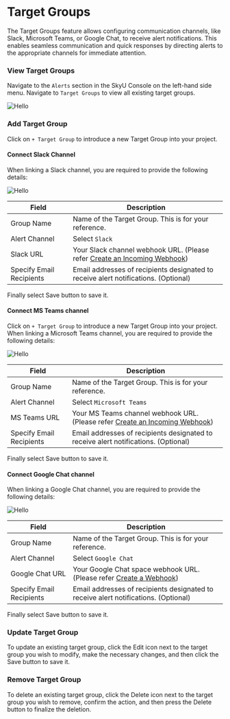 
# Target Groups

The Target Groups feature allows configuring communication channels, like Slack, Microsoft Teams, or Google Chat, to receive alert notifications. This enables seamless communication and quick responses by directing alerts to the appropriate channels for immediate attention.

### View Target Groups

Navigate to the `Alerts` section in the SkyU Console on the left-hand side menu. Navigate to `Target Groups` to view all existing target groups.

<Image
  src="/assets/images/alerts/list-target-groups.png"
  alt="Hello"
  width={600}
  height={300}
/>
### Add Target Group

Click on `+ Target Group` to introduce a new Target Group into your project.

<Steps>

#### Connect Slack Channel

When linking a Slack channel, you are required to provide the following details:

<Image
  src="/assets/images/alerts/connect-slack.png"
  alt="Hello"
  width={600}
  height={300}
/>

| Field                    | Description                                                                                                                           |
| ------------------------ | ------------------------------------------------------------------------------------------------------------------------------------- |
| Group Name               | Name of the Target Group. This is for your reference.                                                                                 |
| Alert Channel            | Select `Slack`                                                                                                                        |
| Slack URL                | Your Slack channel webhook URL. (Please refer [Create an Incoming Webhook](https://api.slack.com/messaging/webhooks#getting_started)) |
| Specify Email Recipients | Email addresses of recipients designated to receive alert notifications. (Optional)                                                   |

Finally select Save button to save it.

#### Connect MS Teams channel

Click on `+ Target Group` to introduce a new Target Group into your project. When linking a Microsoft Teams channel, you are required to provide the following details:

<Image
  src="/assets/images/alerts/connect-ms-teams.png"
  alt="Hello"
  width={600}
  height={300}
/>

| Field                    | Description                                                                                                                                                                                                                                     |
| ------------------------ | ----------------------------------------------------------------------------------------------------------------------------------------------------------------------------------------------------------------------------------------------- |
| Group Name               | Name of the Target Group. This is for your reference.                                                                                                                                                                                           |
| Alert Channel            | Select `Microsoft Teams`                                                                                                                                                                                                                        |
| MS Teams URL             | Your MS Teams channel webhook URL. (Please refer [Create an Incoming Webhook](https://learn.microsoft.com/en-us/microsoftteams/platform/webhooks-and-connectors/how-to/add-incoming-webhook?tabs=newteams%2Cdotnet#create-an-incoming-webhook)) |
| Specify Email Recipients | Email addresses of recipients designated to receive alert notifications. (Optional)                                                                                                                                                             |

Finally select Save button to save it.

#### Connect Google Chat channel

When linking a Google Chat channel, you are required to provide the following details:

<Image
  src="/assets/images/alerts/connect-google-chat.png"
  alt="Hello"
  width={600}
  height={300}
/>

| Field                    | Description                                                                                                                                            |
| ------------------------ | ------------------------------------------------------------------------------------------------------------------------------------------------------ |
| Group Name               | Name of the Target Group. This is for your reference.                                                                                                  |
| Alert Channel            | Select `Google Chat`                                                                                                                                   |
| Google Chat URL          | Your Google Chat space webhook URL. (Please refer [Create a Webhook](https://developers.google.com/workspace/chat/quickstart/webhooks#create-webhook)) |
| Specify Email Recipients | Email addresses of recipients designated to receive alert notifications. (Optional)                                                                    |

Finally select Save button to save it.

</Steps>

### Update Target Group

To update an existing target group, click the Edit icon next to the target group you wish to modify, make the necessary changes, and then click the Save button to save it.

### Remove Target Group

To delete an existing target group, click the Delete icon next to the target group you wish to remove, confirm the action, and then press the Delete button to finalize the deletion.
